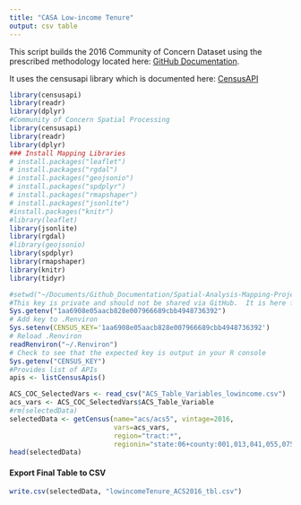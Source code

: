 ```yaml
---
title: "CASA Low-income Tenure"
output: csv table
---
```


This script builds the 2016 Community of Concern Dataset using the prescribed methodology located here:   [GitHub Documentation](https://github.com/BayAreaMetro/Spatial-Analysis-Mapping-Projects/tree/master/Project-Documentation/Communities-of-Concern). 

It uses the censusapi library which is documented here: [CensusAPI](https://hrecht.github.io/censusapi/index.html)

```r
library(censusapi)
library(readr)
library(dplyr)
#Community of Concern Spatial Processing
library(censusapi)
library(readr)
library(dplyr)
### Install Mapping Libraries
# install.packages("leaflet")
# install.packages("rgdal")
# install.packages("geojsonio")
# install.packages("spdplyr")
# install.packages("rmapshaper")
# install.packages("jsonlite")
#install.packages("knitr")
#library(leaflet)
library(jsonlite)
library(rgdal)
#library(geojsonio)
library(spdplyr)
library(rmapshaper)
library(knitr)
library(tidyr)

#setwd("~/Documents/Github_Documentation/Spatial-Analysis-Mapping-Projects/Project-Documentation/Communities-of-Concern/Data")
#This key is private and should not be shared via GitHub.  It is here for internal use only.  This portion of the code should be removed when sharing to Github.
Sys.getenv("1aa6908e05aacb828e007966689cbb4948736392")
# Add key to .Renviron
Sys.setenv(CENSUS_KEY='1aa6908e05aacb828e007966689cbb4948736392')
# Reload .Renviron
readRenviron("~/.Renviron")
# Check to see that the expected key is output in your R console
Sys.getenv("CENSUS_KEY")
#Provides list of APIs 
apis <- listCensusApis()
```

```r
ACS_COC_SelectedVars <- read_csv("ACS_Table_Variables_lowincome.csv")
acs_vars <- ACS_COC_SelectedVars$ACS_Table_Variable
#rm(selectedData)
selectedData <- getCensus(name="acs/acs5", vintage=2016,
                          vars=acs_vars, 
                          region="tract:*", 
                          regionin="state:06+county:001,013,041,055,075,081,085,095,097")
head(selectedData)
```

#### Export Final Table to CSV 
```r
write.csv(selectedData, "lowincomeTenure_ACS2016_tbl.csv")
```
